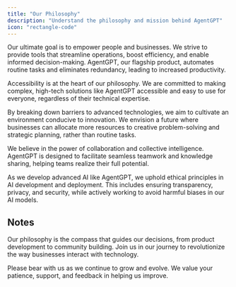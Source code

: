 ```yaml
---
title: "Our Philosophy"
description: "Understand the philosophy and mission behind AgentGPT"
icon: "rectangle-code"
---
```


<Info>
  Our ultimate goal is to empower people and businesses. We strive to provide
  tools that streamline operations, boost efficiency, and enable informed
  decision-making. AgentGPT, our flagship product, automates routine tasks and
  eliminates redundancy, leading to increased productivity.
</Info>

<Tabs>
  <Tab title="Making Advanced Technology Accessible">

Accessibility is at the heart of our philosophy. We are committed to making complex, high-tech solutions like AgentGPT accessible and easy to use for everyone, regardless of their technical expertise.

  </Tab>

  <Tab title="Fostering Innovation">

By breaking down barriers to advanced technologies, we aim to cultivate an environment conducive to innovation. We envision a future where businesses can allocate more resources to creative problem-solving and strategic planning, rather than routine tasks.

  </Tab>

  <Tab title="Enhancing Collaboration">

We believe in the power of collaboration and collective intelligence. AgentGPT is designed to facilitate seamless teamwork and knowledge sharing, helping teams realize their full potential.

  </Tab>

  <Tab title="Commitment to Ethical AI">

As we develop advanced AI like AgentGPT, we uphold ethical principles in AI development and deployment. This includes ensuring transparency, privacy, and security, while actively working to avoid harmful biases in our AI models.

  </Tab>
</Tabs>

## Notes

Our philosophy is the compass that guides our decisions, from product
development to community building. Join us in our journey to revolutionize the
way businesses interact with technology.

Please bear with us as we continue to grow and evolve. We value your patience,
support, and feedback in helping us improve.
